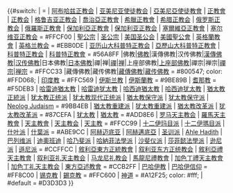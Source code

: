 {{#switch: {{{1|}}}
| =
| [[阿布哈兹正教会]]
| [[亚美尼亚使徒教会]] | [[亞美尼亞使徒教會]]
| [[正教會]] | [[正教会]]
| [[格鲁吉亚正教会]] | [[喬治亞正教會]]
| [[希臘正教會]] | [[希腊正教会]]
| [[俄罗斯正教会]] | [[俄羅斯正教會]]
| [[保加利亞正教會]] | [[保加利亚正教会]]
| [[塞爾維亞正教會]] | [[塞尔维亚正教会]]   = #FFCF00
| [[聖公宗]] | [[圣公宗]]
| [[美国圣公会]] | [[美國聖公會]]
| [[英格蘭教會]] | [[英格兰教会]]          = #EBB0DE
| [[亚历山大科普特正教会]] | [[亞歷山大科普特正教會]] | [[科普特正教会]] | [[科普特正教會]]   = #56A8FF
|佛教|[[佛教]]|漢傳佛教|汉传佛教|[[漢傳佛教]]|[[汉传佛教]]|日本佛教|[[日本佛教]]|禪|禅|[[禪]]|[[禅]]|上座部佛教|[[上座部佛教]]|禪宗|禅宗|[[禪宗]]|[[禅宗]]                     = #FFCC33
|藏傳佛教|藏传佛教|[[藏傳佛教]]|[[藏传佛教]]              = #800547; color: #FFD068;
| [[印度教]]                              = #FFC569
| [[伊斯兰教]] | [[伊斯蘭教]]              = #9BE89B
| [[耆那教]]                              = #F5DEB3
| [[哈雷迪猶太教]] | [[哈雷迪犹太教]]
| [[哈西迪猶太教]] | [[哈西迪犹太教]]
| [[猶太教正統派]] | [[犹太教正统派]]
| [[犹太教现代正统派]]
| [[猶太教保守派]] | [[犹太教保守派]]
| [[Neolog Judaism]]                      = #9BB4EB
| [[猶太教重建派]] | [[犹太教重建派]]
| [[猶太教改革派]] | [[犹太教改革派]]       = #87CEFA
| [[犹太教]] | [[猶太教]]                  = #ADD8E6
| [[罗马天主教会]] | [[羅馬天主教會]] | [[天主教會]] | [[天主教会]] | [[天主教]]                       = #FFCC99
| [[十二伊玛目派]] | [[十二伊瑪目派]]
| [[什叶派]] | [[什葉派]]                  = #ABE9CC
| [[阿赫迈底亚]] | [[阿赫邁底亞]]
| [[圣训派]]
| [[Ahle Hadith]]
| [[巴列维派]]
| [[迪奧班迪]]
| [[哈乃斐派]] | [[哈納菲法學派]]
| [[沙斐仪派]] | [[莎菲懿法學派]]
| [[逊尼派]] | [[遜尼派]]                   = #CCFFCC
| [[敘利亞東方正統教會]] | [[叙利亚东方正统教会]]
| [[敘利亞禮天主教會]] | [[叙利亚礼天主教会]]
| [[马龙尼礼教会]] | [[馬龍尼禮教會]]
| [[加色丁禮天主教會]] | [[加色丁礼天主教会]]
| [[東方亞述教會]]                          = #CCB2FF
| [[巴哈伊教]] | [[巴哈伊信仰]]             = #FF8C00
| [[锡克教]] | [[錫克教]]                   = #FFC600
| [[神道]]                                 = #A12F25; color: #fff;
| #default                                 = #D3D3D3
}}<noinclude>{{documentation|content=
这个模板用于决定 {{tl|Infobox religious building}} 各节色彩的配置。
}}</noinclude>